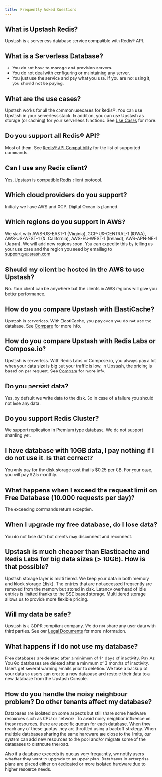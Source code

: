 ```yaml
---
title: Frequently Asked Questions
---
```


## What is Upstash Redis?

Upstash is a serverless database service compatible with Redis® API.

## What is a Serverless Database?

- You do not have to manage and provision servers.
- You do not deal with configuring or maintaining any server.
- You just use the service and pay what you use. If you are not using it, you should not be paying.

## What are the use cases?

Upstash works for all the common usecases for Redis®. You can use Upstash in your serverless stack. In addition, you can use Upstash as storage (or caching) for your serverless functions. See [Use Cases](/redis/overall/usecases) for more.

## Do you support all Redis® API?

Most of them. See [Redis® API Compatibility](/redis/overall/rediscompatibility) for the list of supported commands.

## Can I use any Redis client?

Yes, Upstash is compatible Redis client protocol.

## Which cloud providers do you support?

Initially we have AWS and GCP. Digital Ocean is planned.

## Which regions do you support in AWS?

We start with AWS-US-EAST-1 (Virginia), GCP-US-CENTRAL-1 (IOWA), AWS-US-WEST-1 (N. California), AWS-EU-WEST-1 (Ireland), AWS-APN-NE-1 (Japan). We will add new regions soon. You can expedite this by telling us your use case and the region you need by emailing to [support@upstash.com](mailto:support@upstash.com)

## Should my client be hosted in the AWS to use Upstash?

No. Your client can be anywhere but the clients in AWS regions will give you better performance.

## How do you compare Upstash with ElastiCache?

Upstash is serverless. With ElastiCache, you pay even you do not use the database. See [Compare](/redis/overall/compare) for more info.

## How do you compare Upstash with Redis Labs or Compose.io?

Upstash is serverless. With Redis Labs or Compose.io, you always pay a lot when your data size is big but your traffic is low. In Upstash, the pricing is based on per request. See [Compare](/redis/overall/compare) for more info.

## Do you persist data?

Yes, by default we write data to the disk. So in case of a failure you should not lose any data.

## Do you support Redis Cluster?

We support replication in Premium type database. We do not support sharding yet.

## I have database with 10GB data, I pay nothing if I do not use it. Is that correct?

You only pay for the disk storage cost that is \$0.25 per GB. For your case, you will pay \$2.5 monthly.

## What happens when I exceed the request limit on Free Database (10.000 requests per day)?

The exceeding commands return exception.

## When I upgrade my free database, do I lose data?

You do not lose data but clients may disconnect and reconnect.

## Upstash is much cheaper than Elasticache and Redis Labs for big data sizes (> 10GB). How is that possible?

Upstash storage layer is multi tiered. We keep your data in both memory and block storage (disk). The entries that are not accessed frequently are removed from the memory but stored in disk. Latency overhead of idle entries is limited thanks to the SSD based storage. Multi tiered storage allows us to provide more flexible pricing.

## Will my data be safe?

Upstash is a GDPR compliant company. We do not share any user data with third parties. See our [Legal Documents](/common/help/legal) for more information.

## What happens if I do not use my database?

Free databases are deleted after a minimum of 14 days of inactivity. Pay As You Go databases are deleted after a minimum of 3 months of inactivity. Users get several warning emails prior to deletion. We take a backup of your data so users can create a new database and restore their data to a new database from the Upstash Console.

## How do you handle the noisy neighbour problem? Do other tenants affect my database?

Databases are isolated on some aspects but still share some hardware resources such as CPU or network. To avoid noisy neighbor influence on these resources, there are specific quotas for each database. When they reach any of these quotas they are throttled using a backoff strategy. When multiple databases sharing the same hardware are close to the limits, our system can add new resources to the pool and/or migrate some of the databases to distribute the load.

Also if a database exceeds its quotas very frequently, we notify users whether they want to upgrade to an upper plan. Databases in enterprise plans are placed either on dedicated or more isolated hardware due to higher resource needs.
